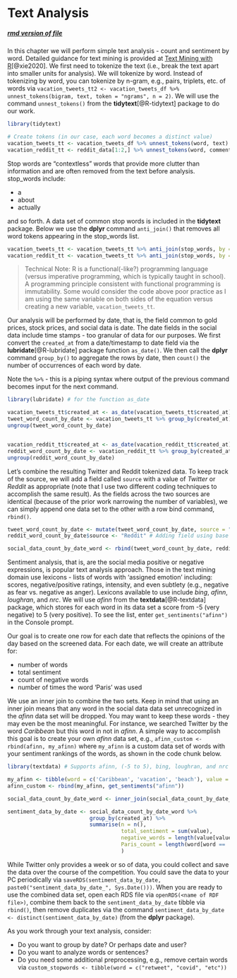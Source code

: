 # Text Analysis {#txt}

<h5>[rmd version of file](03-text_analysis.Rmd)</h5> 

In this chapter we will perform simple text analysis - count and sentiment by word. Detailed guidance for text mining is provided at [Text Mining with R](https://www.tidytextmining.com/tidytext.html)[@xie2020]. We first need to tokenize the text (i.e., break the text apart into smaller units for analysis). We will tokenize by word. Instead of tokenizing by word, you can tokenize by n-gram, e.g., pairs, triplets, etc. of words via `vacation_tweets_tt2 <- vacation_tweets_df %>% unnest_tokens(bigram, text, token = "ngrams", n = 2)`. We will use the command `unnest_tokens()` from the **tidytext**[@R-tidytext] package to do our work.

```r

library(tidytext)

# Create tokens (in our case, each word becomes a distinct value)
vacation_tweets_tt <- vacation_tweets_df %>% unnest_tokens(word, text) # How do words with special characters like hashtags tokenized?
vacation_reddit_tt <- reddit_data[1:2,] %>% unnest_tokens(word, comment) 

```

Stop words are "contextless" words that provide more clutter than information and are often removed from the text before analysis. stop_words include:

* a
* about
* actually

and so forth. A data set of common stop words is included in the **tidytext** package. Below we use the **dplyr** command `anti_join()` that removes all word tokens appearing in the stop_words list.

```r

vacation_tweets_tt <- vacation_tweets_tt %>% anti_join(stop_words, by = c("word" = "word")) # anti_join is a dplyr function
vacation_reddit_tt <- vacation_tweets_tt %>% anti_join(stop_words, by = c("word" = "word")) 

```

> Technical Note: R is a functional(-like?) programming language (versus imperative programming, which is typically taught in school). A programming principle consistent with functional programming is immutability. Some would consider the code above poor practice as I am using the same variable on both sides of the equation versus creating a new variable, `vacation_tweets_tt`. 

Our analysis will be performed by date, that is, the field common to gold prices, stock prices, and social data is date. The date fields in the social data include time stamps - too granular of data for our purposes. We first convert the `created_at` from a date/timestamp to date field via the **lubridate**[@R-lubridate] package function `as_date()`. We then call the **dplyr** command `group_by()` to aggregate the rows by date, then `count()` the number of occurrences of each word by date. 

Note the `%>%` - this is a piping syntax where output of the previous command becomes input for the next command.

```r

library(lubridate) # for the function as_date

vacation_tweets_tt$created_at <- as_date(vacation_tweets_tt$created_at) # By date, drop time stamp so we can generate a meaningful count by time
tweet_word_count_by_date <- vacation_tweets_tt %>% group_by(created_at) %>% count(word, sort = TRUE) 
ungroup(tweet_word_count_by_date)


vacation_reddit_tt$created_at <- as_date(vacation_reddit_tt$created_at) 
reddit_word_count_by_date <- vacation_reddit_tt %>% group_by(created_at) %>% count(word, sort = TRUE) 
ungroup(reddit_word_count_by_date)


```

Let's combine the resulting Twitter and Reddit tokenized data. To keep track of the source, we will add a field called `source` with a value of _Twitter_ or _Reddit_ as appropriate (note that I use two different coding techniques to accomplish the same result). As the fields across the two sources are identical (because of the prior work narrowing the number of variables), we can simply append one data set to the other with a row bind command, `rbind()`.

```r

tweet_word_count_by_date <- mutate(tweet_word_count_by_date, source = "Twitter") # Adding field via mutate in dplyr
reddit_word_count_by_date$source <- "Reddit" # Adding field using base R

social_data_count_by_date_word <- rbind(tweet_word_count_by_date, reddit_word_count_by_date)

```

Sentiment analysis, that is, are the social media positive or negative expressions, is popular text analysis approach. Those in the text mining domain use lexicons - lists of words with 'assigned emotion' including: scores, negative/positive ratings, intensity, and even subtlety (e.g., negative as fear vs. negative as anger). Lexicons available to use include _bing_, _afinn_, _loughran_, and _nrc_. We will use _afinn_ from the **textdata**[@R-textdata] package, which stores for each word in its data set a score from -5 (very negative) to 5 (very positive). To see the list, enter `get_sentiments("afinn")` in the Console prompt.

Our goal is to create one row for each date that reflects the opinions of the day based on the screened data. For each date, we will create an attribute for: 

* number of words
* total sentiment
* count of negative words
* number of times the word 'Paris' was used

We use an inner join to combine the two sets. Keep in mind that using an inner join means that any word in the social data data set unrecognized in the _afinn_ data set will be dropped. You may want to keep these words - they may even be the most meaningful. For instance, we searched Twitter by the word _Caribbean_ but this word in not in _afinn_. A simple way to accomplish this goal is to create your own _afinn_ data set, e.g., `afinn_custom <- rbind(afinn, my_afinn)` where `my_afinn` is a custom data set of words with your sentiment rankings of the words, as shown in the code chunk below.

```r

library(textdata) # Supports afinn, (-5 to 5), bing, loughran, and nrc lexicons

my_afinn <- tibble(word = c('Caribbean', 'vacation', 'beach'), value = c(1, 3, 2)) 
afinn_custom <- rbind(my_afinn, get_sentiments("afinn"))

social_data_count_by_date_word <- inner_join(social_data_count_by_date_word, afinn_custom) # add the afinn variable of value

sentiment_data_by_date <- social_data_count_by_date_word %>% 
                          group_by(created_at) %>% 
                          summarise(n = n(),                                    # social media count
                                    total_sentiment = sum(value),               # sum of sentiment
                                    negative_words = length(value[value < 0]),  # occurrences of negative words
                                    Paris_count = length(word[word == 'Paris']) # occurrences of the word 'Paris'
                                    )

```

While Twitter only provides a week or so of data, you could collect and save the data over the course of the competition. You could save the data to your PC periodically via `saveRDS(sentiment_data_by_date, paste0("sentiment_data_by_date_", Sys.Date()))`. When you are ready to use the combined data set, open each RDS file via `openRDS(<name of RDF file>)`, combine them back to the `sentiment_data_by_date` tibble via `rbind()`, then remove duplicates via the command `sentiment_data_by_date <- distinct(sentiment_data_by_date)` (from the **dplyr** package).

As you work through your text analysis, consider:

* Do you want to group by date? Or perhaps date and user?
* Do you want to analyze words or sentences?
* Do you need some additional preprocessing, e.g., remove certain words via `custom_stopwords <- tibble(word = c("retweet", "covid", "etc"))`
